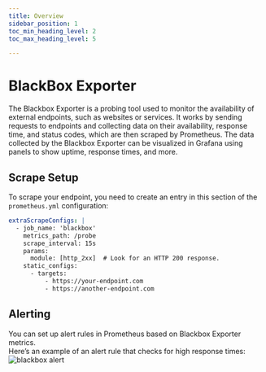 ```yaml
---
title: Overview
sidebar_position: 1
toc_min_heading_level: 2
toc_max_heading_level: 5

---
```




# BlackBox Exporter
The Blackbox Exporter is a probing tool used to monitor the availability of external endpoints, such as websites or services. It works by sending requests to endpoints and collecting data on their availability, response time, and status codes, which are then scraped by Prometheus. The data collected by the Blackbox Exporter can be visualized in Grafana using panels to show uptime, response times, and more.

## Scrape Setup
To scrape your endpoint, you need to create an entry in this section of the `prometheus.yml` configuration:

```yaml
extraScrapeConfigs: |
  - job_name: 'blackbox'
    metrics_path: /probe
    scrape_interval: 15s
    params:
      module: [http_2xx]  # Look for an HTTP 200 response.
    static_configs:
      - targets:
          - https://your-endpoint.com
          - https://another-endpoint.com

```
## Alerting
You can set up alert rules in Prometheus based on Blackbox Exporter metrics.  
Here’s an example of an alert rule that checks for high response times:
![blackbox alert](./img/blackbox-alert.png)
